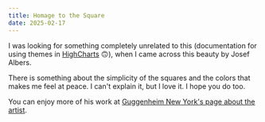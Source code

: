 ```yaml
---
title: Homage to the Square
date: 2025-02-17
---
```



I was looking for something completely unrelated to this (documentation for using themes in [HighCharts](https://www.highcharts.com/docs/chart-design-and-style/themes) 🙃), when I came across this beauty by Josef Albers.

There is something about the simplicity of the squares and the colors that makes me feel at peace. I can't explain it, but I love it. I hope you do too.

<ImageZoom src="/images/orange/josef-albers-study-for-homage-to-the-square.jpg" alt="Josef Albers: Study for Homage to the Square" />

You can enjoy more of his work at [Guggenheim New York's page about the artist](https://www.guggenheim.org/artwork/artist/josef-albers).